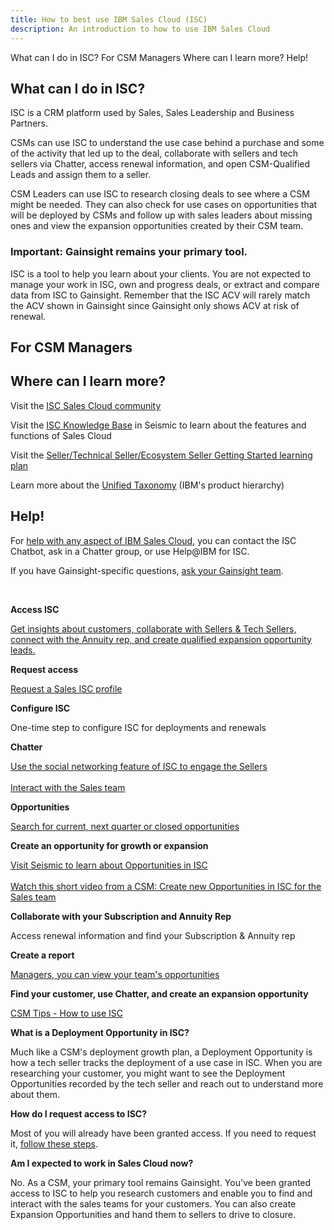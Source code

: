 ```yaml
---
title: How to best use IBM Sales Cloud (ISC)
description: An introduction to how to use IBM Sales Cloud
---
```



<AnchorLinks small>
  <AnchorLink>What can I do in ISC?</AnchorLink>
  <AnchorLink>For CSM Managers</AnchorLink>
  <AnchorLink>Where can I learn more?</AnchorLink>
  <AnchorLink>Help!</AnchorLink>
</AnchorLinks>

<Row>

<Column colMd={9} colLg={9}>

## What can I do in ISC?

ISC is a CRM platform used by Sales, Sales Leadership and Business Partners.

CSMs can use ISC to understand the use case behind a purchase and some of the activity that led up to the deal, collaborate with sellers and tech sellers via Chatter, access renewal information, and open CSM-Qualified Leads and assign them to a seller.


CSM Leaders can use ISC to research closing deals to see where a CSM might be needed. They can also check for use cases on opportunities that will be deployed by CSMs and follow up with sales leaders about missing ones and view the expansion opportunities created by their CSM team.

### Important: Gainsight remains your primary tool.

ISC is a tool to help you learn about your clients. You are not expected to manage your work in ISC, own and progress deals, or extract and compare data from ISC to Gainsight.  Remember that the ISC ACV will rarely match the ACV shown in Gainsight since Gainsight only shows ACV at risk of renewal.

## For CSM Managers

<CardGroup>
  <MiniCard title="View deals closing soon" href="https://ibm.box.com/s/g785ccxly28l88ncky5fl1e8w1fmqgt9" />
  <MiniCard title="View the expansion deals created by your team" href="https://ibm.box.com/s/kuge8j50u92idyi7ictvjczim75lg2iz" />
  <MiniCard title="View tech seller-created Deployment Opportunities" href="https://ibm.box.com/s/p8km24p5rvg1mdyas6aod3s6hb2stga6" />
  <MiniCard title="Slides CSM Manager Tips - How to use ISC" href="https://ibm.ent.box.com/s/qoxtlwro2fxg9tixsi0kb3oyyep2hhcq" />
</CardGroup>



## Where can I learn more?

Visit the <a href='https://w3.ibm.com/w3publisher/ibm-sales-cloud' target='_blank' rel='noreferrer noopener'>ISC Sales Cloud community</a>

Visit the <a href='https://ibm.seismic.com/Link/Content/DC1O4wVyAiA0q_9bR2NeOZBA' target='_blank' rel='noreferrer noopener'>ISC Knowledge Base</a> in Seismic to learn about the features and functions of Sales Cloud

Visit the <a href='https://yourlearning.ibm.com/activity/PLAN-CAC912A14ECF' target='_blank' rel='noreferrer noopener'>Seller/Technical Seller/Ecosystem Seller Getting Started learning plan</a>

Learn more about the <a href='https://ibm.seismic.com/Link/Content/DCffESBhDX7Ua7BmJ0__KZKg' target='_blank' rel='noreferrer noopener'>Unified Taxonomy</a> (IBM's product hierarchy)

## Help!

For <a href='https://ibm.seismic.com/Link/Content/DC2ltX9Fbzjk2ypal3sKr1CA' target='_blank' rel='noreferrer noopener'>help with any aspect of IBM Sales Cloud</a>, you can contact the ISC Chatbot, ask in a Chatter group, or use Help@IBM for ISC.


If you have Gainsight-specific questions, <a href='https://w3.ibm.com/w3publisher/gainsight-user-community/help-and-support' target='_blank' rel='noreferrer noopener'>ask your Gainsight team</a>.

</Column>

<Column colMd={3} colLg={3}>

<br/>

<Aside>

**Access ISC**

<a href='https://ibmsc.lightning.force.com/lightning/page/home' target='_break'>Get insights about customers, collaborate with Sellers & Tech Sellers, connect with the Annuity rep, and create qualified expansion opportunity leads.</a>

</Aside>

<Aside>

**Request access**

<a href='https://w3.ibm.com/w3publisher/ibm-sales-cloud/use/access-request' target='_break'>Request a Sales ISC profile</a>

</Aside>

<Aside>

**Configure ISC**

<Link to='/intro/configure-isc' target='_break'>One-time step to configure ISC for deployments and renewals</Link>

</Aside>

<Aside>

**Chatter**

<a href='https://ibm.seismic.com/app?ContentId=5730eed4-2220-4a03-bff5-b47635e39904#/doccenter/5477419a-9474-4c51-94af-b442e9169fab/doc/%252Fdd98c5a3df-6b7c-1d77-6f07-d12e63954c78%252FdfOTRiYmU4NTQtNWY4NC03Y2QyLWZjYWUtOGIxYmFmZjkyZThk%252CPT0%253D%252CSG93LXRv%252Flfad5d3015-1b24-4572-968b-d4850a4373f0//?mode=view&parentPath=sessionStorage' target='_blank' rel='noreferrer noopener'>Use the social networking feature of ISC to engage the Sellers</a><br/>
<br/>
<a href="https://ibm.box.com/s/ss95lxlem6xzhw66sia46l3bf42prhod" target='_blank' rel='noreferrer noopener'>Interact with the Sales team</a>

</Aside>

<Aside>

**Opportunities**

<a href='https://ibm.seismic.com/app?ContentId=5730eed4-2220-4a03-bff5-b47635e39904#/doccenter/5477419a-9474-4c51-94af-b442e9169fab/doc/%252Fdd98c5a3df-6b7c-1d77-6f07-d12e63954c78%252FdfOTRiYmU4NTQtNWY4NC03Y2QyLWZjYWUtOGIxYmFmZjkyZThk%252CPT0%253D%252CSG93LXRv%252Flfe52625fb-f007-43ee-a5d0-c61376870a24//?mode=view&parentPath=sessionStorage&anchorId=7a80d9dc-d478-495d-a4ac-920f91c06ade' target='_blank' rel='noreferrer noopener'>Search for current, next quarter or closed opportunities</a>

</Aside>

<Aside>

**Create an opportunity for growth or expansion**

<a href='https://ibm.seismic.com/app?ContentId=5730eed4-2220-4a03-bff5-b47635e39904#/doccenter/5477419a-9474-4c51-94af-b442e9169fab/doc/%252Fdd98c5a3df-6b7c-1d77-6f07-d12e63954c78%252FdfOTRiYmU4NTQtNWY4NC03Y2QyLWZjYWUtOGIxYmFmZjkyZThk%252CPT0%253D%252CSG93LXRv%252Flf6b5298cc-0534-4df7-88a4-2bd61eb98188//?mode=view&parentPath=sessionStorage&anchorId=384645d4-ee31-4cf6-8b83-b2a1ed717044' target='_blank' rel='noreferrer noopener'>Visit Seismic to learn about Opportunities in ISC</a><br/>
<br/>
<a href="https://ibm.box.com/s/tisozjwri8qqw00bspoquqjn89fc9b43" target='_blank' rel='noreferrer noopener'>Watch this short video from a CSM: Create new Opportunities in ISC for the Sales team</a>

</Aside>

<Aside>

**Collaborate with your Subscription and Annuity Rep**

<Link to='/intro/access-annuity-info' target='_blank' rel='noreferrer noopener'>Access renewal information and find your Subscription & Annuity rep</Link>


</Aside>

<Aside>

**Create a report**

<a href='https://ibm.seismic.com/app?ContentId=5730eed4-2220-4a03-bff5-b47635e39904#/doccenter/5477419a-9474-4c51-94af-b442e9169fab/doc/%252Fdd98c5a3df-6b7c-1d77-6f07-d12e63954c78%252FdfOTRiYmU4NTQtNWY4NC03Y2QyLWZjYWUtOGIxYmFmZjkyZThk%252CPT0%253D%252CSG93LXRv%252Flf29cbfd64-7b74-44b1-aa78-adc56e0bc9f7//?mode=view&parentPath=sessionStorage' target='_blank' rel='noreferrer noopener'>Managers, you can view your team's opportunities</a>

</Aside>

<Aside>

**Find your customer, use Chatter, and create an expansion opportunity**

<a href="https://ibm.ent.box.com/s/6oaiitc1mx8wqco3iskruj6ta7wgvwk5" target='_blank' rel='noreferrer noopener'>CSM Tips - How to use ISC</a>

</Aside>

</Column>
</Row>


<Row>

<Column>

<Accordion>

<AccordionItem title='What is a Deployment Opportunity in ISC?'>

**What is a Deployment Opportunity in ISC?**

Much like a CSM's deployment growth plan, a Deployment Opportunity is how a tech seller tracks the deployment of a use case in ISC. When you are researching your customer, you might want to see the Deployment Opportunities recorded by the tech seller and reach out to understand more about them.
</AccordionItem>

<AccordionItem title='How do I request access to ISC?'>

**How do I request access to ISC?**

Most of you will already have been granted access.  If you need to request it, <a href='https://ibm.box.com/s/ybda1vtjuuc0sjinkrf3t6m9244sjkcm' target='_blank' rel='noreferrer noopener'>follow these steps</a>.

</AccordionItem>

<AccordionItem title='Am I expected to work in Sales Cloud now?'>

**Am I expected to work in Sales Cloud now?**

No. As a CSM, your primary tool remains Gainsight.  You've been granted access to ISC to help you research customers and enable you to find and interact with the sales teams for your customers. You can also create Expansion Opportunities and hand them to sellers to drive to closure.

</AccordionItem>

</Accordion>

</Column>

</Row>
